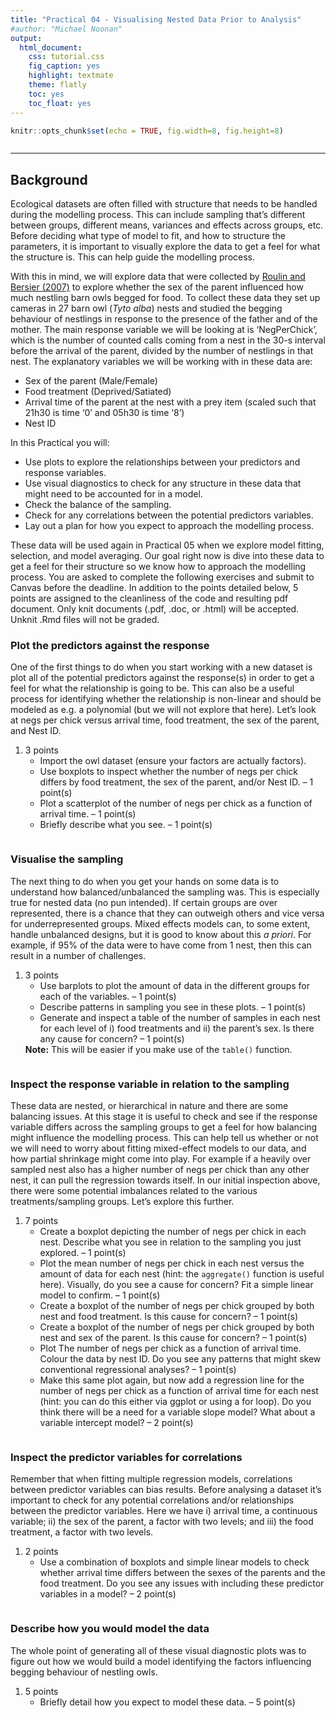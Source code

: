 ```yaml
---
title: "Practical 04 - Visualising Nested Data Prior to Analysis"
#author: "Michael Noonan"
output:
  html_document:
    css: tutorial.css
    fig_caption: yes
    highlight: textmate
    theme: flatly
    toc: yes
    toc_float: yes
---
```


```r
knitr::opts_chunk$set(echo = TRUE, fig.width=8, fig.height=8)

```

```r
```


* * *
## Background

Ecological datasets are often filled with structure that needs to be handled during the modelling process. This can include sampling that's different between groups, different means, variances and effects across groups, etc. Before deciding what type of model to fit, and how to structure the parameters, it is important to visually explore the data to get a feel for what the structure is. This can help guide the modelling process.

With this in mind, we will explore data that were collected by [Roulin and Bersier (2007)](https://doi.org/10.1016/j.anbehav.2007.01.027) to explore whether the sex of the parent influenced how much nestling barn owls begged for food. To collect these data they set up cameras in 27 barn owl (_Tyto alba_) nests and studied the begging behaviour of nestlings in response to the presence of the father and of the mother. The main response variable we will be looking at is 'NegPerChick', which is the number of counted calls coming from a nest in the 30-s interval before the arrival of the parent, divided by the number of nestlings in that nest. The explanatory variables we will be working with in these data are:

* Sex of the parent (Male/Female)
* Food treatment (Deprived/Satiated)
* Arrival time of the parent at the nest with a prey item (scaled such that 21h30 is time '0' and 05h30 is time '8')
* Nest ID

In this Practical you will:

* Use plots to explore the relationships between your predictors and response variables.
* Use visual diagnostics to check for any structure in these data that might need to be accounted for in a model.
* Check the balance of the sampling.
* Check for any correlations between the potential predictors variables.
* Lay out a plan for how you expect to approach the modelling process.

These data will be used again in Practical 05 when we explore model fitting, selection, and model averaging. Our goal right now is dive into these data to get a feel for their structure so we know how to approach the modelling process. You are asked to complete the following exercises and submit to Canvas before the deadline. In addition to the points detailed below, 5 points are assigned to the cleanliness of the code and resulting pdf document. Only knit documents (.pdf, .doc, or .html) will be accepted. Unknit .Rmd files will not be graded.

### Plot the predictors against the response

One of the first things to do when you start working with a new dataset is plot all of the potential predictors against the response(s) in order to get a feel for what the relationship is going to be. This can also be a useful process for identifying whether the relationship is non-linear and should be modeled as e.g. a polynomial (but we will not explore that here). Let's look at negs per chick versus arrival time, food treatment, the sex of the parent, and Nest ID.

1. 3 points <ol>
* Import the owl dataset (ensure your factors are actually factors).
* Use boxplots to inspect whether the number of negs per chick differs by food treatment, the sex of the parent, and/or Nest ID.  -- 1 point(s)
* Plot a scatterplot of the number of negs per chick as a function of arrival time.  -- 1 point(s)
* Briefly describe what you see.  -- 1 point(s)
</ol>

```R

```

### Visualise the sampling

The next thing to do when you get your hands on some data is to understand how balanced/unbalanced the sampling was. This is especially true for nested data (no pun intended). If certain groups are over represented, there is a chance that they can outweigh others and vice versa for underrepresented groups. Mixed effects models can, to some extent, handle unbalanced designs, but it is good to know about this _a priori_. For example, if 95% of the data were to have come from 1 nest, then this can result in a number of challenges.

1. 3 points <ol>
* Use barplots to plot the amount of data in the different groups for each of the variables.  -- 1 point(s)
* Describe patterns in sampling you see in these plots.  -- 1 point(s)
* Generate and inspect a table of the number of samples in each nest for each level of i) food treatments and ii) the parent's sex. Is there any cause for concern?  -- 1 point(s)

__Note:__ This will be easier if you make use of the `table()` function.
</ol>

```R
```

### Inspect the response variable in relation to the sampling

These data are nested, or hierarchical in nature and there are some balancing issues. At this stage it is useful to check and see if the response variable differs across the sampling groups to get a feel for how balancing might influence the modelling process. This can help tell us whether or not we will need to worry about fitting mixed-effect models to our data, and how partial shrinkage might come into play. For example if a heavily over sampled nest also has a higher number of negs per chick than any other nest, it can pull the regression towards itself. In our initial inspection above, there were some potential imbalances related to the various treatments/sampling groups. Let's explore this further.

1. 7 points <ol>
* Create a boxplot depicting the number of negs per chick in each nest. Describe what you see in relation to the sampling you just explored.   -- 1 point(s)
* Plot the mean number of negs per chick in each nest versus the amount of data for each nest (hint: the `aggregate()` function is useful here). Visually, do you see a cause for concern? Fit a simple linear model to confirm.  -- 1 point(s)
* Create a boxplot of the number of negs per chick grouped by both nest and food treatment. Is this cause for concern?  -- 1 point(s)
* Create a boxplot of the number of negs per chick grouped by both nest and sex of the parent. Is this cause for concern?  -- 1 point(s)
* Plot The number of negs per chick as a function of arrival time. Colour the data by nest ID. Do you see any patterns that might skew conventional regressional analyses?  -- 1 point(s)
* Make this same plot again, but now add a regression line for the number of negs per chick as a function of arrival time for each nest (hint: you can do this either via ggplot or using a for loop). Do you think there will be a need for a variable slope model? What about a variable intercept model?  -- 2 point(s)
</ol>

```R
```

### Inspect the predictor variables for correlations

Remember that when fitting multiple regression models, correlations between predictor variables can bias results. Before analysing a dataset it's important to check for any potential correlations and/or relationships between the predictor variables. Here we have i) arrival time, a continuous variable; ii) the sex of the parent, a factor with two levels; and iii) the food treatment, a factor with two levels.

1. 2 points <ol>
* Use a combination of boxplots and simple linear models to check whether arrival time differs between the sexes of the parents and the food treatment. Do you see any issues with including these predictor variables in a model?  -- 2 point(s)

</ol>

```R

```


### Describe how you would model the data

The whole point of generating all of these visual diagnostic plots was to figure out how we would build a model identifying the factors influencing begging behaviour of nestling owls.

1. 5 points <ol>
* Briefly detail how you expect to model these data.  -- 5 point(s)
</ol>


